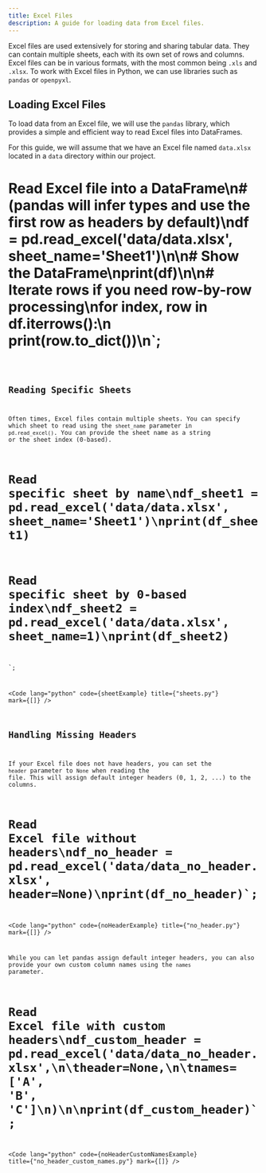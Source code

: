 ```yaml
---
title: Excel Files
description: A guide for loading data from Excel files.
---
```



Excel files are used extensively for storing and sharing tabular data. They can contain multiple sheets, each with its own set of rows and columns.
Excel files can be in various formats, with the most common being `.xls` and `.xlsx`.
To work with Excel files in Python, we can use libraries such as `pandas` or `openpyxl`.

## Loading Excel Files

To load data from an Excel file, we will use the `pandas` library, which provides a simple and efficient way to read Excel files into DataFrames.

For this guide, we will assume that we have an Excel file named `data.xlsx` located in a `data` directory within our project.

# Read Excel file into a DataFrame\n# (pandas will infer types and use the first row as headers by default)\ndf = pd.read_excel('data/data.xlsx', sheet_name='Sheet1')\n\n# Show the DataFrame\nprint(df)\n\n# Iterate rows if you need row-by-row processing\nfor index, row in df.iterrows():\n    print(row.to_dict())\n`;

<Code lang="python" code={exampleCode} title={fileName} mark={highlights} />

## Reading Specific Sheets

Often times, Excel files contain multiple sheets.
You can specify which sheet to read using the `sheet_name` parameter in `pd.read_excel()`.
You can provide the sheet name as a string or the sheet index (0-based).


# Read specific sheet by name\ndf_sheet1 = pd.read_excel('data/data.xlsx', sheet_name='Sheet1')\nprint(df_sheet1)

# Read specific sheet by 0-based index\ndf_sheet2 = pd.read_excel('data/data.xlsx', sheet_name=1)\nprint(df_sheet2)

`;

<Code lang="python" code={sheetExample} title={"sheets.py"} mark={[]} />

## Handling Missing Headers

If your Excel file does not have headers, you can set the `header` parameter to `None` when reading the file.
This will assign default integer headers (0, 1, 2, ...) to the columns.


# Read Excel file without headers\ndf_no_header = pd.read_excel('data/data_no_header.xlsx', header=None)\nprint(df_no_header)`;

<Code lang="python" code={noHeaderExample} title={"no_header.py"} mark={[]} />

While you can let pandas assign default integer headers, you can also provide your own custom column names using the `names` parameter.


# Read Excel file with custom headers\ndf_custom_header = pd.read_excel('data/data_no_header.xlsx',\n\theader=None,\n\tnames=['A', 'B', 'C']\n)\n\nprint(df_custom_header)`;

<Code
  lang="python"
  code={noHeaderCustomNamesExample}
  title={"no_header_custom_names.py"}
  mark={[]}
/>
